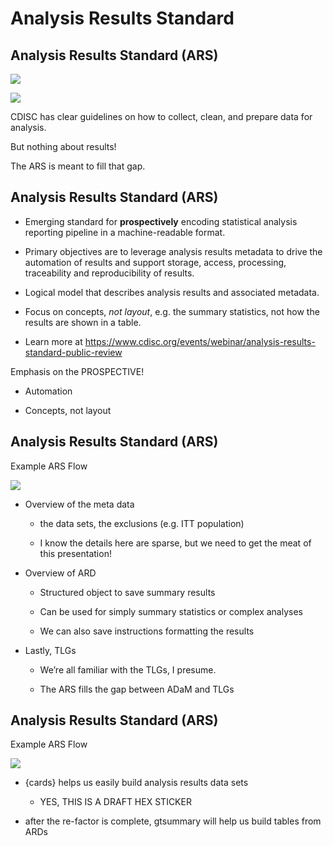 # Analysis Results Standard

## Analysis Results Standard (ARS)

![](images/ars-flow.png){.fragment fig-align="center"}

![](images/ars-objectives.png){.fragment fig-align="center"}

::: {.notes}

CDISC has clear guidelines on how to collect, clean, and prepare data for analysis.

But nothing about results!

<CLICK>

The ARS is meant to fill that gap.
:::

## Analysis Results Standard (ARS)

-   Emerging standard for **prospectively** encoding statistical analysis reporting pipeline in a machine-readable format.

-   Primary objectives are to leverage analysis results metadata to drive the automation of results and support storage, access, processing, traceability and reproducibility of results.

-   Logical model that describes analysis results and associated metadata.

-   Focus on concepts, _not layout_, e.g. the summary statistics, not how the results are shown in a table. 

-   Learn more at [https://www.cdisc.org/events/webinar/analysis-results-standard-public-review](https://www.cdisc.org/events/webinar/analysis-results-standard-public-review) 

::: {.notes}

Emphasis on the PROSPECTIVE!

- Automation

- Concepts, not layout

:::

## Analysis Results Standard (ARS)

Example ARS Flow

![](images/ars-example-flow.png){fig-align="center"}

::: {.notes}
- Overview of the meta data

  - the data sets, the exclusions (e.g. ITT population)
  
  - I know the details here are sparse, but we need to get the meat of this presentation!
  
- Overview of ARD

  - Structured object to save summary results
  
  - Can be used for simply summary statistics or complex analyses
  
  - We can also save instructions formatting the results
  
- Lastly, TLGs

  - We're all familiar with the TLGs, I presume.
  
  - The ARS fills the gap between ADaM and TLGs

::: 

## Analysis Results Standard (ARS)

Example ARS Flow

![](images/ars-example-flow-with-hex.png){fig-align="center"}

::: {.notes}

- {cards} helps us easily build analysis results data sets

  - YES, THIS IS A DRAFT HEX STICKER

- after the re-factor is complete, gtsummary will help us build tables from ARDs

:::

<!-- ## Analysis Results Data (ARD) -->

<!-- * Encodes statistical analysis outcomes in a machine-readable format. -->

<!-- * Primary objective is to streamline the processes of automation, ensuring reproducibility, promoting reusability, and enhancing traceability. -->

<!-- * The ARD model specified how statistical results are saved into a structured format. -->

<!-- * The ARD can be used to to subsequently create tables and figures. -->

<!-- * After the initial creation of an ARD, the results can later be re-used again and again for subsequent reporting needs; for example, re-creating a figure with only two of the three treatment arms shown, or pruning a large complex table to show only the most interesting results for a presentation (when the initial results may been prepared for regulatory purposes). -->

